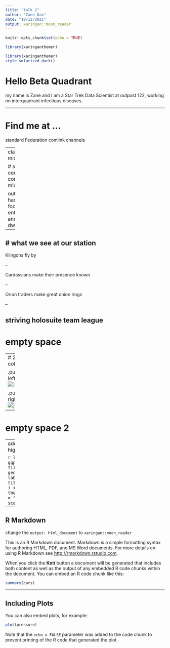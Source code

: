 ```yaml
---
title: "talk 2"
author: "Zane Dax"
date: "10/12/2021"
output: xaringan::moon_reader
---
```




```r
knitr::opts_chunk$set(echo = TRUE)

library(xaringanthemer)
```



```r
library(xaringanthemer)
style_solarized_dark()
```

# Hello Beta Quadrant

my name is Zane and I am a Star Trek Data Scientist at outpost 122, working on interquadrant infectious diseases.  

---

# Find me at ...

standard Federation comlink channels 


---
class: center, middle

# slide with centered content in the middle

outpost 122 has great food, entertainment and nearby dwarf star.

---

# what we see at our station
--

Klingons fly by

--

Cardassians make their presence known

--

Orion traders make great onion rings

--

striving holosuite team league
---

# empty space

---
# 2 columns

.pull-left[
...
![](image-link)
]

.pull-right[
...
![](image-link)
]

---


# empty space 2




---
add `fig.retina= x` to make plot higher quality

```r
library(ggplot2)
ggplot(diamonds) +
  aes(cut, fill = cut) +
  geom_bar(show.legend = FALSE) +
  labs(
    x = "Cut",
    y = "Count",
    title = "A Fancy diamonds Plot"
  ) +
  theme_xaringan(background_color = "#FFFFFF") +
  scale_xaringan_fill_discrete()
```

---











## R Markdown

change the `output: html_document` to `xaringan::moon_reader`




This is an R Markdown document. Markdown is a simple formatting syntax for authoring HTML, PDF, and MS Word documents. For more details on using R Markdown see <http://rmarkdown.rstudio.com>.

When you click the **Knit** button a document will be generated that includes both content as well as the output of any embedded R code chunks within the document. You can embed an R code chunk like this:

```r
summary(cars)
```


---


## Including Plots

You can also embed plots, for example:

```r
plot(pressure)
```

Note that the `echo = FALSE` parameter was added to the code chunk to prevent printing of the R code that generated the plot.
